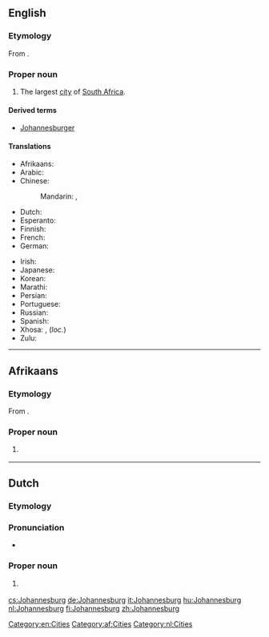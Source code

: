 ==English==
{{wikipedia|lang=en}}

===Etymology===
From {{etyl|nl|en}} {{term|lang=nl|Johannesburg}}.

===Proper noun===
{{en-proper noun}}

# The largest [[city]] of [[South Africa]].

====Derived terms====
* [[Johannesburger]]

====Translations====
{{trans-top|a city in South Africa}}
* Afrikaans: {{t|af|Johannesburg}}
* Arabic: {{t|ar|جوهانسبرغ|m|tr=juhanisbūrgh}}
* Chinese:
*: Mandarin: {{t|cmn|約翰內斯堡|sc=Hani}}, {{t+|cmn|约翰内斯堡|tr=Yuēhànnèisībǎo|sc=Hani}}
* Dutch: {{t+|nl|Johannesburg}}
* Esperanto: {{t|eo|Johanesburgo}}
* Finnish: {{t+|fi|Johannesburg}}
* French: {{t|fr|Johannesburg}}
* German: {{t+|de|Johannesburg|n}}
{{trans-mid}}
* Irish: {{t|ga|Cathair Eoin|f}}
* Japanese: {{t|ja|ヨハネスブルグ|tr=Yohanesuburugu}}
* Korean: {{t|ko|요하네스버그|tr=Yohaneseubeogeu|sc=Hang}}
* Marathi: {{t|mr|जोहॅनेस्बर्ग|n|tr=johǎnesbarga|sc=Deva}}
* Persian: {{t|fa|ژوهانسبورگ|tr=žohânesburg|sc=fa-Arab}}
* Portuguese: {{t|pt|Joanesburgo}}
* Russian: {{t+|ru|Йоха́ннесбург|m}}
* Spanish: {{t+|es|Johannesburgo}}
* Xhosa: {{t|xh|iRhawuti}}, {{t|xh|eRhawutini}} (''loc.'')
* Zulu: {{t|zu|iGoli}}
{{trans-bottom}}

[[Category:en:Cities]]

----

==Afrikaans==
{{wikipedia|lang=af}}

===Etymology===
From {{etyl|nl|af}} {{term|lang=nl|Johannesburg}}.

===Proper noun===
{{head|af|proper noun}}

# {{l|en|Johannesburg}} {{gloss|city in South Africa}}

[[Category:af:Cities]]

----

==Dutch==
{{wikipedia|lang=nl}}

===Etymology===
{{suffix|Johannes|burg|lang=nl}}

===Pronunciation===
* {{audio|Nl-Johannesburg.ogg|Audio|lang=nl}}

===Proper noun===
{{head|nl|proper noun}}

# {{l|en|Johannesburg}} {{gloss|city in South Africa}}

[[Category:nl:Cities]]

[[cs:Johannesburg]]
[[de:Johannesburg]]
[[it:Johannesburg]]
[[hu:Johannesburg]]
[[nl:Johannesburg]]
[[fi:Johannesburg]]
[[zh:Johannesburg]]
